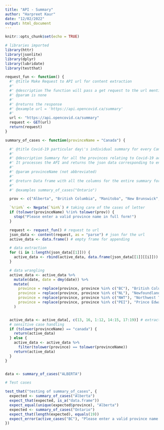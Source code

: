 ```yaml
---
title: "API - Summary"
author: "Harpreet Kaur"
date: "12/02/2022"
output: html_document
---
```


```r
knitr::opts_chunk$set(echo = TRUE)
```

```r
# libraries imported
library(httr)
library(jsonlite)
library(dplyr)
library(lubridate)
library(testthat)
```


```r

request_fun <- function() {
  #' @title Make Request to API url for content extraction
  #'
  #' @description The function will pass a get request to the url mentioned in the function and help in accessing the json/xml/html content of the web page. If the returned response code is 200 that means everything is good.
  #' @param is none
  #'
  #' @returns the response
  #' @example url = 'https://api.opencovid.ca/summary'
  #'
  url <- "https://api.opencovid.ca/summary"
  request <- GET(url)
  return(request)
}
```

```r
summary_of_cases <- function(provinceName = "Canada") {

  #' @title Covid-19 particular day\'s individual summary for every Canadian province
  #'
  #' @description Summary for all the provinces relating to Covid-19 active cases, avaccine, cvaccine and dvaccine. Moreover, is discloses the count of people who have recovered and who were tested.
  #' It processes the API and returns the json data corresponding to entered province. exceptional user input have been handled. If 'Canada' is passed as an argument the output displays the data for all the Canadian provinces.The returned data is a data frame and,
  #'
  #' @param provinceName (not abbreviated)
  #'
  #' @return Data frame with all the columns for the entire summary for all the provinces individually would be returned. The columns includes the date, province name, active_cases, active_cases_change, avaccine, cases,cumulative_avaccine, cumulative_cases,cumulative_cvaccine, cumulative_deaths,   cumulative_dvaccine, and cumulative_recovered, cumulative_testing, cvaccine, deaths, dvaccine recovered, testing and testing_info.
  #'
  #' @examples summary_of_cases("Ontario")

  prov <- c("Alberta", "British Columbia", "Manitoba", "New Brunswick", "Newfoundland and Labrador", "Nova Scotia", "Nunavut", "Northwest Territories", "Ontario", "Prince Edward Island", "Quebec", "Saskatchewan", "Yukon", "Canada")

  `%!in%` <- Negate(`%in%`) # taking care of the cases of letter
  if (tolower(provinceName) %!in% tolower(prov)) {
    stop("Please enter a valid province name in full form!")
  }

  request <- request_fun() # request to url
  json_data <- content(request, as = "parse") # json for the url
  active_data <- data.frame() # empty frame for appending

  # data extraction
  for (i in 1:length(json_data[[1]])) {
    active_data <- rbind(active_data, data.frame(json_data[[1]][[i]]))
  }

  # data wrangling
  active_data <- active_data %>%
    mutate(date, date = dmy(date)) %>%
    mutate(
      province = replace(province, province %in% c("BC"), "British Columbia"),
      province = replace(province, province %in% c("NL"), "Newfoundland and Labrador"),
      province = replace(province, province %in% c("NWT"), "Northwest Territories"),
      province = replace(province, province %in% c("PEI"), "Prince Edward Island")
    )


  active_data <- active_data[, c(13, 16, 1:12, 14:15, 17:19)] # extracted keys
  # sensitive case handling
  if (tolower(provinceName) == "canada") {
    return(active_data)
  } else {
    active_data <- active_data %>%
      filter(tolower(province) == tolower(provinceName))
    return(active_data)
  }
}


data <- summary_of_cases("ALBERTA")
```


```r
# Test cases

test_that("testing of summary_of_cases", {
  expected <- summary_of_cases("Alberta")
  expect_that(expected, is_a("data.frame"))
  expect_equal(unique(expected$province), "Alberta")
  expected <- summary_of_cases("Ontario")
  expect_that(length(expected), equals(19))
  expect_error(active_cases("BC"), "Please enter a valid province name in full form!")
})
```
